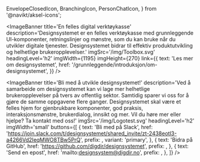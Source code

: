   EnvelopeClosedIcon,
  BranchingIcon,
  PersonChatIcon,
} from '@navikt/aksel-icons';




<Meta
  title='Velkommen'
  description='Her finner du UI-komponenter, retningslinjer og god praksis for effektiv produktutvikling og helhetlige brukeropplevelser.'
/>
<ImageBanner
  title='En felles digital verktøykasse'
  description='Designsystemet er en felles verktøykasse med grunnleggende UI-komponenter, retningslinjer og mønstre, som du kan bruke når du utvikler digitale tjenester. Designsystemet bidrar til effektiv produktutvikling og helhetlige brukeropplevelser.'
  imgSrc='/img/Toolbox.svg'
  headingLevel='h2'
  imgWidth={1195}
  imgHeight={270}
  link={{
    text: 'Les mer om designsystemet',
    href: '/grunnleggende/introduksjon/om-designsystemet',
  }}
/>

<ImageBanner
  title='Tilgjengelige og fleksible komponenter'
  description='Når vi lager de mest grunnleggende komponentene bare én gang, sikrer vi god kvalitet. Komponenten blir godt testet, og vi ivaretar kravene til tilgjengelighet. Komponentene er laget i Figma og i React. Du kan sette dem sammen på mange ulike måter og i forskjellige mønstre. '
  videoSrc='/animations/Page'
  imgPosition='right'
  headingLevel='h2'
  imgWidth={1195}
  imgHeight={270}
  fallbackImgSrc='/img/reduced-motion/Page.png'
  fallbackImgAlt='Designskisse av en mobiltelefon som har komponenter fra designsystemet i seg.'
/>

<ImageBanner
  title='Bruk egne tema'
  description='Designsystemet støtter ulike identiteter gjennom tema. På denne måten kan alle ta utgangspunkt i samme designsystem, men tilpasse til ulike avsenderidentiteter.'
  videoSrc='/animations/Theme'
  headingLevel='h2'
  imgWidth={1195}
  imgHeight={270}
  fallbackImgSrc='/img/reduced-motion/Theme.png'
  fallbackImgAlt='Designskisse av en nettside som viser hvordan designsystemet kan tilpasses ulike identiteter.'
/>

<Section
  title='Siste nytt fra designsystemet'
  style={{
    gridTemplateColumns: 'repeat(3, minmax(min(100%, 320px), 1fr))',
  }}
>
  <BlogCard
    title='Dette kommer i V1!'
    desc='Vi nærmer oss den første versjonen av Designsystemet uten betamerke! Versjon 1 skal være mer stabil, mer fleksibel og støtte flerdimensjonal tematisering.'
    href='/bloggen/2024/v1rc1'
    image='/img/bloggen/v1rc1.png'
    tagText='Bloggen'
    tagColor='brand1'
  />
  <BlogCard
    title='Temabygger som bacheloroppgave'
    desc='Hvordan kan vi gjøre det enklere å ta i bruk Designsystemet? Det har blitt utforsket i en bacheloroppgave!'
    href='/bloggen/2024/bachelor-temavelger'
    image='/img/bloggen/temavelger-front.png'
    tagText='Bloggen'
    tagColor='brand1'
  />
  <BlogCard
    title='Dynamiske font-størrelser og hvorfor vi gikk bort fra det'
    desc='Det er mulig å bruke dynamiske font-størrelser uten breakpoints, men det medfører noen ulemper.'
    href='/bloggen/2024/fluid-typography'
    image='/img/bloggen/fluid-front.png'
    tagText='Bloggen'
    tagColor='brand1'
  />
</Section>

<ImageBanner
  title='Bli med å utvikle designsystemet!'
  description='Ved å samarbeide om designsystemet kan vi lage mer helhetlige brukeropplevelser på tvers av offentlig sektor. Samtidig sparer vi oss for å gjøre de samme oppgavene flere ganger. Designsystemet  skal være et felles hjem for gjenbrukbare komponenter, god praksis, interaksjonsmønstre, brukerdialog, innsikt og mer. Vil du høre mer eller hjelpe? Ta kontakt med oss!'
  imgSrc='/img/Logotest.svg'
  headingLevel='h2'
  imgWidth='small'
  buttons={[
    {
      text: 'Bli med på Slack',
      href: 'https://join.slack.com/t/designsystemet/shared_invite/zt-2438eotl3-a4266Vd2IeqMWO8TBw5PrQ',
      prefix: <PersonChatIcon fontSize={24} />,
      variant: 'primary',
    },
    {
      text: 'Bidra på GitHub',
      href: 'https://github.com/digdir/designsystemet',
      prefix: <BranchingIcon fontSize={24} />,
    },
    {
      text: 'Send en epost',
      href: 'mailto:designsystem@digdir.no',
      prefix: <EnvelopeClosedIcon fontSize={24} />,
    },
  ]}
/>

<style>
  {`
header:first-of-type {
  background-color: transparent;
}
`}
</style>
